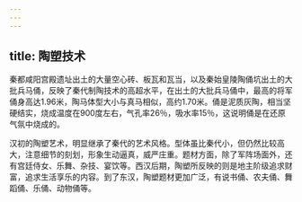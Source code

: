 ```yaml
---
---
---
```

title: 陶塑技术
---



秦都咸阳宫殿遗址出土的大量空心砖、板瓦和瓦当，以及秦始皇陵陶俑坑出土的大批兵马俑，反映了秦代制陶技术的高超水平，在出土的大批兵马俑中，最高的将军俑身高达1.96米，陶马体型大小与真马相似，高约1.70米。俑是泥质灰陶，相当坚硬结实，烧成温度在900度左右，气孔率26％，吸水率15％，这说明俑是在还原气氛中烧成的。

汉初的陶塑艺术，明显继承了秦代的艺术风格。型体虽比秦代小，但仍然比较高大，注意细节的刻划，形象生动逼真，威严庄重。题材方面，除了军阵场面外，还有宫廷侍女、乐舞、杂技、宴饮等。西汉后期，陶塑所反映的则是地主阶级追求财富，追求生活享乐的内容。到了东汉，陶塑题材更加广泛，有说书俑、农夫俑、舞蹈俑、乐俑、动物俑等。